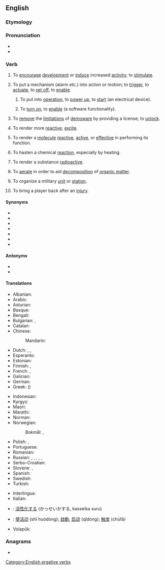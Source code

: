 ==English==

===Etymology===
{{suffix|en|active|ate}}

===Pronunciation===
* {{IPA|/ˈæktɪˌveɪt/|lang=en}}
* {{audio|en-us-activate.ogg|Audio (US)|lang=en}}

===Verb===
{{en-verb|activat}}

# {{lb|en|transitive}} To [[encourage]] [[development]] or [[induce]] increased [[activity]]; to [[stimulate]].
# {{lb|en|transitive}} To put a mechanism (alarm etc.) into action or motion; to [[trigger]], to [[actuate]], to [[set off]], to [[enable]].
## {{lb|en|electronics}} To put into [[operation]], to [[power up]], to [[start]] (an electrical device).
## {{lb|en|computing}} To [[turn on]], to [[enable]] (a software functionality).
# {{lb|en|transitive|computing}} To [[remove]] the [[limitations]] of [[demoware]] by providing a license; to [[unlock]].
# {{lb|en|transitive|chemistry|physics}} To render more [[reactive]]; [[excite]].
# {{lb|en|transitive|biology}} To render a [[molecule]] [[reactive]], [[active]], or [[effective]] in performing its function.
# {{lb|en|transitive|chemistry}} To hasten a chemical [[reaction]], especially by heating.
# {{lb|en|transitive|physics}} To render a substance [[radioactive]].
# {{lb|en|transitive}} To [[aerate]] in order to aid [[decomposition]] of [[organic matter]].
# {{lb|en|transitive|military}} To organize a military [[unit]] or [[station]].
# {{lb|en|transitive|sports}} To bring a player back after an [[injury]].

====Synonyms====
* {{l|en|spur}}
* {{l|en|actuate}}
* {{l|en|enable}}
* {{l|en|start}}
* {{l|en|turn on}}
* {{l|en|set going}}
* {{l|en|set in motion}}

====Antonyms====
* {{l|en|deactivate}}
* {{l|en|inactivate}}

====Translations====
{{trans-top|to put into operation}}
* Albanian: {{t+|sq|aktivizoj}}
* Arabic: {{t+|ar|فَعَّلَ}}
* Asturian: {{t|ast|activar}}
* Basque: {{t|eu|aktibatu}}
* Bengali: {{t|bn|সক্রিয় করা}}
* Bulgarian: {{t+|bg|пускам}}, {{t+|bg|активирам}}
* Catalan: {{t+|ca|activar}}
* Chinese:
*: Mandarin: {{t+|cmn|激活|tr=jīhuó|sc=Hani}}
* Dutch: {{t+|nl|activeren}}, {{t+|nl|aanzetten}}, {{t+|nl|inschakelen}}
* Esperanto: {{t|eo|aktivigi}}
* Estonian: {{t|et|rakendama}}
* Finnish: {{t+|fi|aktivoida}}, {{t+|fi|käynnistää}}
* French: {{t+|fr|actionner}}, {{t+|fr|activer}}
* Galician: {{t|gl|activar}}
* German: {{t+|de|aktivieren}}
* Greek: {{t+|el|ενεργοποιώ}} ({{t+|el|ανοίγω}})
{{trans-mid}}
* Indonesian: {{t+|id|mengaktifkan}}
* Kyrgyz: {{t+|ky|жандыруу}}
* Maori: {{t|mi|whakahohe}}
* Marathi: {{t|mr|सक्रिय करावे}}
* Norman: {{t|nrf|activiser}}
* Norwegian:
*: Bokmål: {{t+|nb|aktivere}}, {{t+|nb|aktivisere}}
* Polish: {{t+|pl|aktywować|impf|pf}}, {{t|pl|uaktywnić|pf}}
* Portuguese: {{t+|pt|ativar}}
* Romanian: {{t+|ro|activa}}
* Russian: {{t+|ru|активизи́ровать|impf|pf}}, {{t+|ru|активи́ровать|impf|pf}}, {{t|ru|[[приводи́ть]] в [[де́йствие]]|impf}}, {{t|ru|[[привести́]] в [[де́йствие]]|pf}}, {{t+|ru|включа́ть|impf}}, {{t+|ru|включи́ть|pf}}
* Serbo-Croatian: {{t+|sh|aktivírati}}
* Slovene: {{t|sl|aktivirati}}, {{t|sl|vključiti}}
* Spanish: {{t+|es|activar}}
* Swedish: {{t+|sv|aktivera}}
* Turkish: {{t+|tr|etkinleştirmek}}
{{trans-bottom}}
{{trans-see|to activate a software functionality|enable}}
{{checktrans-top}}
* Interlingua: {{t-check|ia|activar}}
* Italian: {{t+check|it|attivare}}
{{trans-mid}}
* {{ttbc|ja}}: [[活性化]]する (かっせいかする, kasseika suru)
* {{ttbc|cmn}}: [[使活动]] (shǐ huódòng); [[啟動]], [[启动]] (qǐdòng); [[触发]] (chùfā)
* Volapük: {{t-check|vo|dunotön}}
{{trans-bottom}}

===Anagrams===
* {{anagrams|en|cavitate}}

[[Category:English ergative verbs]]